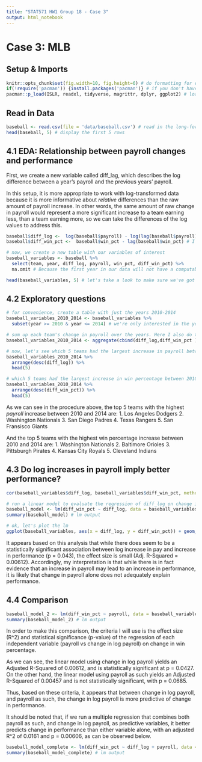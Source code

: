 ```yaml
---
title: "STAT571 HW1 Group 18 - Case 3"
output: html_notebook
---
```


# Case 3: MLB

## Setup & Imports
```r
knitr::opts_chunk$set(fig.width=10, fig.height=6) # do formatting for eventual knitted output
if(!require('pacman')) {install.packages('pacman')} # if you don't have pacman, install it
pacman::p_load(ISLR, readxl, tidyverse, magrittr, dplyr, ggplot2) # load necessary packages
```


## Read in Data
```r
baseball <- read.csv(file = 'data/baseball.csv') # read in the long-format csv as a data.frame
head(baseball, 5) # display the first 5 rows
```

## 4.1 EDA: Relationship between payroll changes and performance

First, we create a new variable called diff_lag, which describes the log difference between a year's payroll and the previous years' payroll.

In this setup, it is more appropriate to work with log-transformed data because it is more informative about *relative* differences than the raw amount of payroll increase. In other words, the same amount of raw change in payroll would represent a more significant increase to a team earning less, than a team earning more, so we can take the differences of the log values to address this. 
```r
baseball$diff_log <-  log(baseball$payroll) - log(lag(baseball$payroll)) #here we create the new variable of differences of log values
baseball$diff_win_pct <-  baseball$win_pct - lag(baseball$win_pct) # I'm also going to create a variable that describes the change in win_pct, which will be useful in 4.2 and later sections

# now, we create a new table with our variables of interest
baseball_variables <- baseball %>% 
  select(team, year, diff_log, payroll, win_pct, diff_win_pct) %>%
  na.omit # Because the first year in our data will not have a computable difference from the previous year, it will produce an NA in the diff_log column. This particular row will not contain information relevant to our analysis, so we can simply omit the rows that have NAs. 

head(baseball_variables, 5) # let's take a look to make sure we've got what we need
```

## 4.2 Exploratory questions
```r
# for convenience, create a table with just the years 2010-2014
baseball_variables_2010_2014 <- baseball_variables %>%
  subset(year >= 2010 & year <= 2014) # we're only interested in the years between 2010 and 2014 inclusive

# sum up each team's change in payroll over the years. Here I also do the same for the change in win percentage, as this will aid our subsequent comparison. 
baseball_variables_2010_2014 <- aggregate(cbind(diff_log,diff_win_pct ) ~ team, data = baseball_variables_2010_2014, FUN = sum)

# now, let's see which 5 teams had the largest increase in payroll between 2010 and 2014
baseball_variables_2010_2014 %>%
  arrange(desc(diff_log)) %>% 
  head(5)

# which 5 teams had the largest increase in win percentage between 2010 and 2014
baseball_variables_2010_2014 %>%
  arrange(desc(diff_win_pct)) %>% 
  head(5)
```
As we can see in the procedure above, the top 5 teams with the highest *payroll* increase between 2010 and 2014 are:
1. Los Angeles Dodgers
2. Washington Nationals
3. San Diego Padres
4. Texas Rangers
5. San Fransisco Giants

And the top 5 teams with the highest win percentage increase between 2010 and 2014 are: 
1. Washington Nationals
2. Baltimore Orioles
3. Pittsburgh Pirates
4. Kansas City Royals
5. Cleveland Indians

## 4.3 Do log increases in payroll imply better performance?
```r
cor(baseball_variables$diff_log, baseball_variables$diff_win_pct, method = 'pearson') # check the correlation between the two variables of interest (diff_log and change in win_pct)

# run a linear model to evaluate the regression of diff_log on change in win percentage 
baseball_model <- lm(diff_win_pct ~ diff_log, data = baseball_variables)
summary(baseball_model) # lm output

# ok, let's plot the lm 
ggplot(baseball_variables, aes(x = diff_log, y = diff_win_pct)) + geom_point(col = "steelblue4") + stat_smooth(method = "lm", col = "red3") + ggtitle("Linear Model | ∆Win Percentage ~ ∆Log Payroll | p=0.0427, Adj. R^2=0.00612") + xlab("∆Log Payroll") + ylab("∆Win Percentage")
```
It appears based on this analysis that while there does seem to be a statistically significant association between log increase in pay and increase in performance (p = 0.043), the effect size is small (Adj. R-Squared = 0.00612). Accordingly, my interpretation is that while there is in fact evidence that an increase in payroll may lead to an increase in performance, it is likely that change in payroll alone does not adequately explain performance. 

## 4.4 Comparison
```r
baseball_model_2 <- lm(diff_win_pct ~ payroll, data = baseball_variables) # run a lm with payroll as the predictor variable
summary(baseball_model_2) # lm output
```

In order to make this comparison, the criteria I will use is the effect size (R^2) and statistical significance (p-value) of the regression of each independent variable (payroll vs change in log payroll) on change in win percentage. 

As we can see, the linear model using change in log payroll yields an Adjusted R-Squared of 0.00612, and is statistically significant at p = 0.0427. On the other hand, the linear model using payroll as such yields an Adjusted R-Squared of 0.00457 and is not statistically significant, with p = 0.0685.

Thus, based on these criteria, it appears that between change in log payroll, and payroll as such, the change in log payroll is more predictive of change in performance. 

It should be noted that, if we run a multiple regression that combines both payroll as such, and change in log payroll, as predictive variables, it better predicts change in performance than either variable alone, with an adjusted R^2 of 0.0161 and p = 0.00606, as can be observed below. 
```r
baseball_model_complete <- lm(diff_win_pct ~ diff_log + payroll, data = baseball_variables)
summary(baseball_model_complete) # lm output
```

